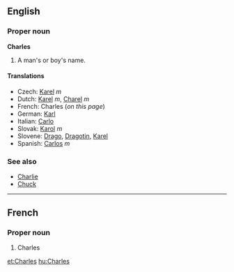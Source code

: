 ==English==

===Proper noun===
'''Charles'''

#A man's or boy's name.

====Translations====
*Czech: [[Karel#Czech|Karel]] ''m''
*Dutch: [[Karel]] ''m'', [[Charel]] ''m''
*French: Charles (''on this page'')
*German: [[Karl]]
*Italian: [[Carlo]]
*Slovak: [[Karol#Slovak|Karol]] ''m''
*Slovene: [[Drago]], [[Dragotin]], [[Karel]]
*Spanish: [[Carlos]] ''m''

===See also===
*[[Charlie]]
*[[Chuck]]

----

==French==
===Proper noun===

# Charles

[[et:Charles]]
[[hu:Charles]]